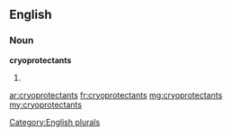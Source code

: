 ==English==

===Noun===
'''cryoprotectants'''

# {{plural of|cryoprotectant}}

[[Category:English plurals]]

[[ar:cryoprotectants]]
[[fr:cryoprotectants]]
[[mg:cryoprotectants]]
[[my:cryoprotectants]]